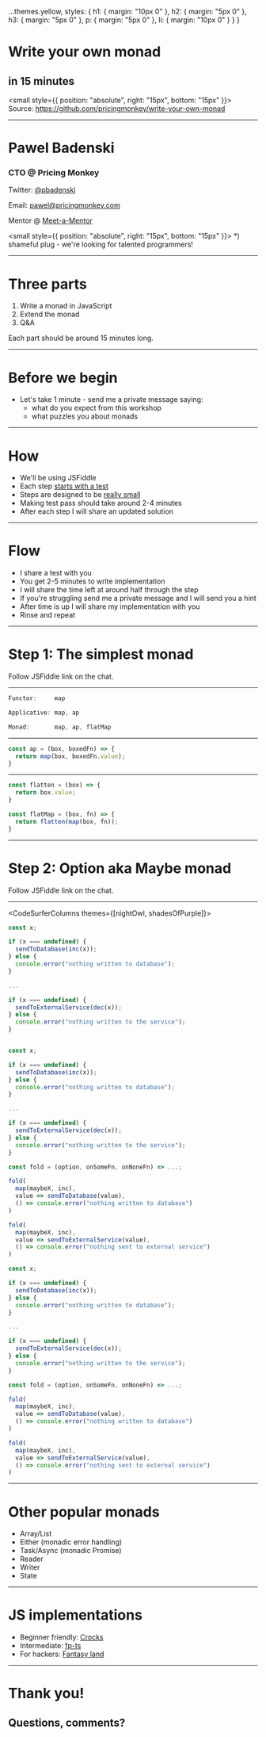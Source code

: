 
  ...themes.yellow,
  styles: {
    h1: { margin: "10px 0" },
    h2: { margin: "5px 0" },
    h3: { margin: "5px 0" },
    p: { margin: "5px 0" },
    li: { margin: "10px 0" }
  }
}

# Write your own monad
## in 15 minutes

<small style={{ position: "absolute", right: "15px", bottom: "15px" }}>
Source: <a href="https://github.com/pricingmonkey/write-your-own-monad">https://github.com/pricingmonkey/write-your-own-monad</a>
</small>

---

# Pawel Badenski  
### CTO @ Pricing Monkey  



Twitter: <a href="https://twitter.com/pbadenski">@pbadenski</a>

Email: <a mailto="pawel@pricingmonkey.com">pawel@pricingmonkey.com</a>

Mentor @ <a href="https://meetamentor.co.uk">Meet-a-Mentor</a>

<small style={{ position: "absolute", right: "15px", bottom: "15px" }}>
*) shameful plug - we're looking for talented programmers!
</small>

---

# Three parts

<ol>
  <li>Write a monad in JavaScript</li>
  <li>Extend the monad</li>
  <li>Q&A</li>
</ol>

Each part should be around 15 minutes long.

---

# Before we begin

<ul>
  <li>Let's take 1 minute - send me a private message saying:
    <ul>
      <li>what do you expect from this workshop</li>
      <li>what puzzles you about monads</li>
    </ul>
  </li>
</ul>

---

# How

<ul>
  <li>We'll be using JSFiddle</li>
  <li>Each step <a href="https://wiki.c2.com/?OneUnitTestAtaTime">starts with a test</a></li>
  <li>Steps are designed to be <a href="https://wiki.c2.com/?SmallSteps">really small</a></li>
  <li>Making test pass should take around 2-4 minutes</li>
  <li>After each step I will share an updated solution</li>
</ul>

---

# Flow

<ul>
  <li>I share a test with you</li>
  <li>You get 2-5 minutes to write implementation</li>
  <li>I will share the time left at around half through the step</li>
  <li>If you're struggling send me a private message and I will send you a hint</li>
  <li>After time is up I will share my implementation with you</li>
  <li>Rinse and repeat</li>
</ul>

---

# Step 1: The simplest monad

Follow JSFiddle link on the chat.

---


<CodeSurfer theme={nightOwl}>

```js title="Type hierarchy"
Functor:     map

Applicative: map, ap

Monad:       map, ap, flatMap

```

</CodeSurfer>


---


<CodeSurfer theme={nightOwl}>

```js title="ap implemented using map function"
const ap = (box, boxedFn) => {
  return map(box, boxedFn.value);
}
```

</CodeSurfer>

---


<CodeSurfer theme={nightOwl}>

```js 5:7 title="flatMap implemented using map function" subtitle="flatten(map(..)) = flatMap"
const flatten = (box) => {
  return box.value;
}

const flatMap = (box, fn) => {
  return flatten(map(box, fn));
}
```

</CodeSurfer>

---

# Step 2: Option aka Maybe monad

Follow JSFiddle link on the chat.

---


<CodeSurferColumns themes={[nightOwl, shadesOfPurple]}>

<Step>

```js
const x;

if (x === undefined) {
  sendToDatabase(inc(x));
} else {
  console.error("nothing written to database");
}

...

if (x === undefined) {
  sendToExternalService(dec(x));
} else {
  console.error("nothing written to the service");
}
```

```js
```

</Step>

<Step>

```js
const x;

if (x === undefined) {
  sendToDatabase(inc(x));
} else {
  console.error("nothing written to database");
}

...

if (x === undefined) {
  sendToExternalService(dec(x));
} else {
  console.error("nothing written to the service");
}
```

```js 1
const fold = (option, onSomeFn, onNoneFn) => ...;

fold(
  map(maybeX, inc),
  value => sendToDatabase(value),
  () => console.error("nothing written to database")
)

fold(
  map(maybeX, inc),
  value => sendToExternalService(value),
  () => console.error("nothing sent to external service")
)
```

</Step>

<Step>

```js
const x;

if (x === undefined) {
  sendToDatabase(inc(x));
} else {
  console.error("nothing written to database");
}

...

if (x === undefined) {
  sendToExternalService(dec(x));
} else {
  console.error("nothing written to the service");
}
```

```js 3:13
const fold = (option, onSomeFn, onNoneFn) => ...;

fold(
  map(maybeX, inc),
  value => sendToDatabase(value),
  () => console.error("nothing written to database")
)

fold(
  map(maybeX, inc),
  value => sendToExternalService(value),
  () => console.error("nothing sent to external service")
)
```

</Step>
</CodeSurferColumns>

---

# Other popular monads

<ul>
  <li>Array/List</li>
  <li>Either (monadic error handling)</li>
  <li>Task/Async (monadic Promise)</li>
  <li>Reader</li>
  <li>Writer</li>
  <li>State</li>
</ul>

---

# JS implementations

 - Beginner friendly: <a href="https://crocks.dev/docs/getting-started.html">Crocks</a>
 - Intermediate: <a href="https://github.com/gcanti/fp-ts">fp-ts</a>
 - For hackers: <a href="https://github.com/fantasyland/fantasy-land">Fantasy land</a>

---

# Thank you!
## Questions, comments?


